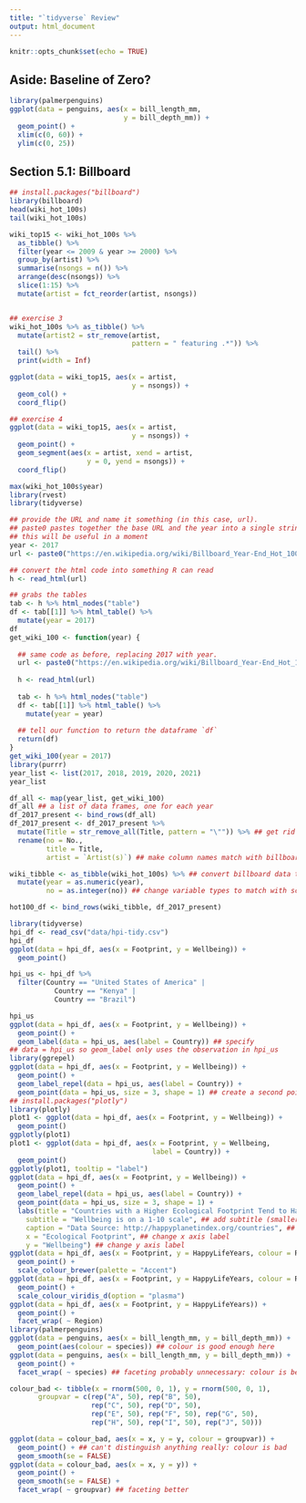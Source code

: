 ```yaml
---
title: "`tidyverse` Review"
output: html_document
---
```


```r
knitr::opts_chunk$set(echo = TRUE)
```

## Aside: Baseline of Zero?

```r
library(palmerpenguins)
ggplot(data = penguins, aes(x = bill_length_mm,
                            y = bill_depth_mm)) +
  geom_point() +
  xlim(c(0, 60)) +
  ylim(c(0, 25))

```

## Section 5.1: Billboard

```r
## install.packages("billboard")
library(billboard)
head(wiki_hot_100s)
tail(wiki_hot_100s)

wiki_top15 <- wiki_hot_100s %>% 
  as_tibble() %>% 
  filter(year <= 2009 & year >= 2000) %>%
  group_by(artist) %>%
  summarise(nsongs = n()) %>%
  arrange(desc(nsongs)) %>%
  slice(1:15) %>%
  mutate(artist = fct_reorder(artist, nsongs))


## exercise 3
wiki_hot_100s %>% as_tibble() %>% 
  mutate(artist2 = str_remove(artist, 
                              pattern = " featuring .*")) %>%
  tail() %>%
  print(width = Inf)

ggplot(data = wiki_top15, aes(x = artist,
                              y = nsongs)) +
  geom_col() +
  coord_flip() 

## exercise 4
ggplot(data = wiki_top15, aes(x = artist,
                              y = nsongs)) +
  geom_point() +
  geom_segment(aes(x = artist, xend = artist,
                   y = 0, yend = nsongs)) +
  coord_flip()

max(wiki_hot_100s$year)
library(rvest)
library(tidyverse)

## provide the URL and name it something (in this case, url).
## paste0 pastes together the base URL and the year into a single string:
## this will be useful in a moment
year <- 2017
url <- paste0("https://en.wikipedia.org/wiki/Billboard_Year-End_Hot_100_singles_of_", year)

## convert the html code into something R can read
h <- read_html(url)

## grabs the tables
tab <- h %>% html_nodes("table")
df <- tab[[1]] %>% html_table() %>%
  mutate(year = 2017)
df
get_wiki_100 <- function(year) {
  
  ## same code as before, replacing 2017 with year.
  url <- paste0("https://en.wikipedia.org/wiki/Billboard_Year-End_Hot_100_singles_of_", year)
  
  h <- read_html(url)
  
  tab <- h %>% html_nodes("table")
  df <- tab[[1]] %>% html_table() %>%
    mutate(year = year)
  
  ## tell our function to return the dataframe `df`
  return(df) 
}
get_wiki_100(year = 2017)
library(purrr)
year_list <- list(2017, 2018, 2019, 2020, 2021)
year_list

df_all <- map(year_list, get_wiki_100)
df_all ## a list of data frames, one for each year
df_2017_present <- bind_rows(df_all)
df_2017_present <- df_2017_present %>%
  mutate(Title = str_remove_all(Title, pattern = "\"")) %>% ## get rid of \ in title
  rename(no = No., 
         title = Title, 
         artist = `Artist(s)`) ## make column names match with billboard package

wiki_tibble <- as_tibble(wiki_hot_100s) %>% ## convert billboard data to tibble
  mutate(year = as.numeric(year),
         no = as.integer(no)) ## change variable types to match with scraped data

hot100_df <- bind_rows(wiki_tibble, df_2017_present)
```


```r
library(tidyverse)
hpi_df <- read_csv("data/hpi-tidy.csv")
hpi_df
ggplot(data = hpi_df, aes(x = Footprint, y = Wellbeing)) +
  geom_point()

hpi_us <- hpi_df %>%
  filter(Country == "United States of America" |
           Country == "Kenya" |
           Country == "Brazil")

hpi_us
ggplot(data = hpi_df, aes(x = Footprint, y = Wellbeing)) +
  geom_point() +
  geom_label(data = hpi_us, aes(label = Country)) ## specify
## data = hpi_us so geom_label only uses the observation in hpi_us
library(ggrepel)
ggplot(data = hpi_df, aes(x = Footprint, y = Wellbeing)) +
  geom_point() +
  geom_label_repel(data = hpi_us, aes(label = Country)) +
  geom_point(data = hpi_us, size = 3, shape = 1) ## create a second point that is an open circle (shape = 1) with a larger size (size = 3) to surround the United States point on the scatterplot
## install.packages("plotly")
library(plotly)
plot1 <- ggplot(data = hpi_df, aes(x = Footprint, y = Wellbeing)) +
  geom_point()
ggplotly(plot1)
plot1 <- ggplot(data = hpi_df, aes(x = Footprint, y = Wellbeing,
                                   label = Country)) +
  geom_point()
ggplotly(plot1, tooltip = "label")
ggplot(data = hpi_df, aes(x = Footprint, y = Wellbeing)) +
  geom_point() +
  geom_label_repel(data = hpi_us, aes(label = Country)) +
  geom_point(data = hpi_us, size = 3, shape = 1) +
  labs(title = "Countries with a Higher Ecological Footprint Tend to Have Citizens with Higher Wellbeing", ## add title
    subtitle = "Wellbeing is on a 1-10 scale", ## add subtitle (smaller text size than the title)
    caption = "Data Source: http://happyplanetindex.org/countries", ## add caption to the bottom of the figure
    x = "Ecological Footprint", ## change x axis label
    y = "Wellbeing") ## change y axis label
ggplot(data = hpi_df, aes(x = Footprint, y = HappyLifeYears, colour = Region)) +
  geom_point() +
  scale_colour_brewer(palette = "Accent")
ggplot(data = hpi_df, aes(x = Footprint, y = HappyLifeYears, colour = Region)) +
  geom_point() +
  scale_colour_viridis_d(option = "plasma")
ggplot(data = hpi_df, aes(x = Footprint, y = HappyLifeYears)) +
  geom_point() +
  facet_wrap( ~ Region)
library(palmerpenguins)
ggplot(data = penguins, aes(x = bill_length_mm, y = bill_depth_mm)) +
  geom_point(aes(colour = species)) ## colour is good enough here
ggplot(data = penguins, aes(x = bill_length_mm, y = bill_depth_mm)) +
  geom_point() +
  facet_wrap( ~ species) ## faceting probably unnecessary: colour is better

colour_bad <- tibble(x = rnorm(500, 0, 1), y = rnorm(500, 0, 1),
       groupvar = c(rep("A", 50), rep("B", 50),
                    rep("C", 50), rep("D", 50),
                    rep("E", 50), rep("F", 50), rep("G", 50),
                    rep("H", 50), rep("I", 50), rep("J", 50)))

ggplot(data = colour_bad, aes(x = x, y = y, colour = groupvar)) +
  geom_point() + ## can't distinguish anything really: colour is bad
  geom_smooth(se = FALSE)
ggplot(data = colour_bad, aes(x = x, y = y)) +
  geom_point() +
  geom_smooth(se = FALSE) +
  facet_wrap( ~ groupvar) ## faceting better
```